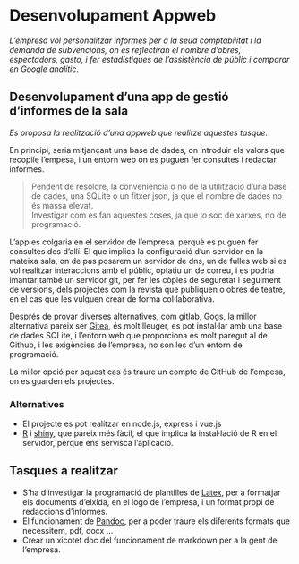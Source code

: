# Desenvolupament Appweb

*L'empresa vol personalitzar informes per a la seua comptabilitat i la demanda de subvencions, on es reflectiran el nombre d'obres, espectadors, gasto, i fer estadístiques de l'assistència de públic i comparar en Google analític*.

## Desenvolupament d'una app de gestió d'informes de la sala

*Es proposa la realització d'una appweb que realitze aquestes tasque.*

En principi, seria mitjançant una base de dades, on introduir els valors que recopile l'empesa, i un entorn web on es puguen fer consultes i redactar informes.

> Pendent de resoldre, la conveniència o no de la utilització d'una base de dades, una SQLite o un fitxer json, ja que el nombre de dades no és massa elevat.  
> Investigar com es fan aquestes coses, ja que jo soc de xarxes, no de programació.

L'app es colgaria en el servidor de l'empresa, perquè es puguen fer consultes des d’allí.
El que implica la configuració d'un servidor en la mateixa sala, on de pas posarem un servidor de dns, un de fulles web si es vol realitzar interaccions amb el públic, optatiu un de correu, i es podria imantar també un servidor git, per fer les còpies de seguretat i seguiment de versions, dels projectes com la revista que publiquen o obres de teatre, en el cas que les vulguen crear de forma col·laborativa.

Després de provar diverses alternatives, com [gitlab](https://about.gitlab.com/), [Gogs](https://gogs.io/), la millor alternativa pareix ser [Gitea](https://gitea.io/en-us/), és molt lleuger, es pot instal·lar amb una base de dades SQLite, i l'entorn web que proporciona és molt paregut al de Github, i les exigències de l'empresa, no són les d'un entorn de programació.

La millor opció per aquest cas és traure un compte de GitHub de l'empesa, on es guarden els projectes.

### Alternatives

- El projecte es pot realitzar en node.js, express i vue.js
- [R](https://www.r-project.org/) i [shiny](https://shiny.rstudio.com/), que pareix més fàcil, el que implica la instal·lació de R en el servidor, perquè ens servisca l'aplicació.

## Tasques a realitzar

- S'ha d'investigar la programació de plantilles de [Latex](http://www.latextemplates.com/), per a formatjar els documents d'eixida, en el logo de l'empresa, i un format propi de redaccions d'informes.
- El funcionament de [Pandoc](https://pandoc.org/), per a poder traure els diferents formats que necessitem, pdf, docx ...
- Crear un xicotet doc del funcionament de markdown per a la gent de l'empresa. 
